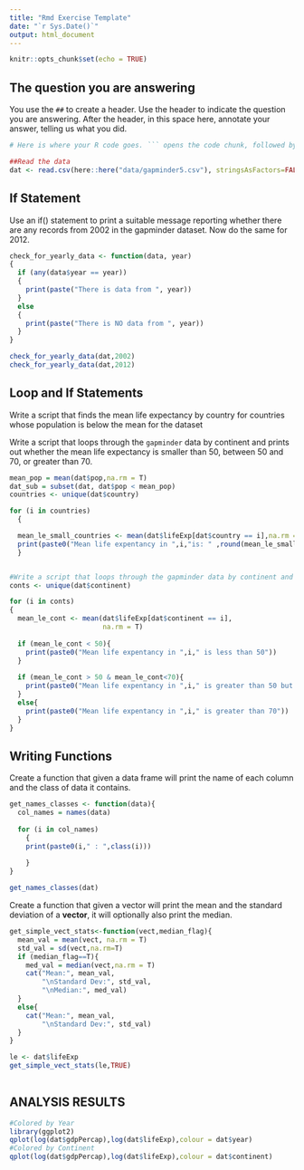 ```yaml
---
title: "Rmd Exercise Template"
date: "`r Sys.Date()`"
output: html_document
---
```


```r
knitr::opts_chunk$set(echo = TRUE)
```

## The question you are answering

You use the `##` to create a header. Use the header to indicate the question you are answering. After the header, in this space here, annotate your answer, telling us what you did.

```r
# Here is where your R code goes. ``` opens the code chunk, followed by {r}. Then ``` closes the chunk. When you 'knit' the file, the codes will evaluate.

##Read the data
dat <- read.csv(here::here("data/gapminder5.csv"), stringsAsFactors=FALSE)
```


## If Statement

Use an if() statement to print a suitable message reporting whether there are any records from 2002 in the gapminder dataset. Now do the same for 2012.

```r
check_for_yearly_data <- function(data, year) 
{
  if (any(data$year == year))
  {
    print(paste("There is data from ", year))
  }
  else
  {
    print(paste("There is NO data from ", year))
  }
}

check_for_yearly_data(dat,2002)
check_for_yearly_data(dat,2012)
```

## Loop and If Statements

Write a script that finds the mean life expectancy by country for countries whose population is below the mean for the dataset

Write a script that loops through the `gapminder` data by continent and prints out whether the mean life expectancy is smaller than 50, between 50 and 70, or greater than 70.

```r
mean_pop = mean(dat$pop,na.rm = T)
dat_sub = subset(dat, dat$pop < mean_pop)
countries <- unique(dat$country)

for (i in countries) 
  {

  mean_le_small_countries <- mean(dat$lifeExp[dat$country == i],na.rm = T)
  print(paste0("Mean life expentancy in ",i,"is: " ,round(mean_le_small_countries,digits =2)))
  }


#Write a script that loops through the gapminder data by continent and prints out whether the mean life expectancy is smaller than 50, between 50 and 70, or greater than 70.
conts <- unique(dat$continent)

for (i in conts) 
{
  mean_le_cont <- mean(dat$lifeExp[dat$continent == i], 
                       na.rm = T)
  
  if (mean_le_cont < 50){
    print(paste0("Mean life expentancy in ",i," is less than 50"))
  }
  
  if (mean_le_cont > 50 & mean_le_cont<70){
    print(paste0("Mean life expentancy in ",i," is greater than 50 but less than 70"))
  }
  else{
    print(paste0("Mean life expentancy in ",i," is greater than 70"))
  }
}

```
## Writing Functions

Create a function that given a data frame will print the name of each column and the class of data it contains.
```r

get_names_classes <- function(data){
  col_names = names(data)
  
  for (i in col_names)
    {
    print(paste0(i," : ",class(i)))
    
    }
}

get_names_classes(dat)
```
Create a function that given a vector will print the mean and the standard deviation of a **vector**, it will optionally also print the median. 
```r
get_simple_vect_stats<-function(vect,median_flag){
  mean_val = mean(vect, na.rm = T)
  std_val = sd(vect,na.rm=T)
  if (median_flag==T){
    med_val = median(vect,na.rm = T)
    cat("Mean:", mean_val,
        "\nStandard Dev:", std_val,
        "\nMedian:", med_val)
  }
  else{
    cat("Mean:", mean_val,
        "\nStandard Dev:", std_val)
  }
}

le <- dat$lifeExp
get_simple_vect_stats(le,TRUE)
  

```
## ANALYSIS RESULTS
```r
#Colored by Year
library(ggplot2)
qplot(log(dat$gdpPercap),log(dat$lifeExp),colour = dat$year)
#Colored by Continent
qplot(log(dat$gdpPercap),log(dat$lifeExp),colour = dat$continent)
```

